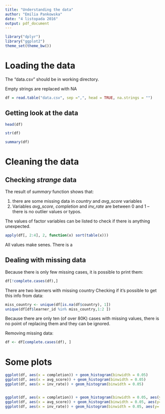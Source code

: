 ```yaml
---
title: "Understanding the data"
author: "Emilia Pankowska"
date: "4 listopada 2016"
output: pdf_document
---
```

```r
library("dplyr")
library("ggplot2")
theme_set(theme_bw())

```



# Loading the data

The "data.csv" should be in working directory.

Empty strings are replaced with NA 
```r
df = read.table("data.csv", sep =",", head = TRUE, na.strings = "")
```

## Getting look at the data

```r
head(df)
```

```r
str(df)
```

```r
summary(df)
```



# Cleaning the data

## Checking *strange* data
The result of *summary* function shows that:

1. there are some missing data in *country* and *avg_score* variables
2. Variables *avg_score*, *completion* and *inv_rate* are between 0 and 1 -- there is no outlier values or typos.

The values of factor variables can be listed to check if there is anything unexpected.

```r
apply(df[, 2:4], 2, function(x) sort(table(x)))
```
All values make senes. 
There is a  

## Dealing with missing data

Because there is only few missing cases, it is possible to print them: 

```r
df[!complete.cases(df),]
```

There are two learners with missing country Checking if it's possible to get this info from data:
```r
miss_country <- unique(df[is.na(df$country), 1])
unique(df[df$learner_id %in% miss_country,1:2 ])
```


Because there are only ten (of over 80K) cases with missing values, there is no point of replacing them and they can be ignored.

Removing missing data:
```r
df <- df[complete.cases(df), ]
```

# Some plots
```r
ggplot(df, aes(x = completion)) + geom_histogram(binwidth = 0.05)
ggplot(df, aes(x = avg_score)) + geom_histogram(binwidth = 0.05)
ggplot(df, aes(x = inv_rate)) + geom_histogram(binwidth = 0.05)


ggplot(df, aes(x = completion)) + geom_histogram(binwidth = 0.05, aes(y=..ncount..)) + facet_grid(in_course~.)
ggplot(df, aes(x = avg_score)) + geom_histogram(binwidth = 0.05, aes(y=..ncount..)) + facet_grid(in_course~.)
ggplot(df, aes(x = inv_rate)) + geom_histogram(binwidth = 0.05, aes(y=..ncount..)) + facet_grid(in_course~.)
```

